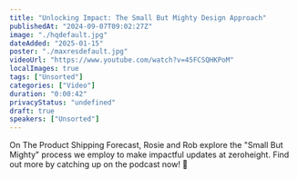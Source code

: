 ```yaml
---
title: "Unlocking Impact: The Small But Mighty Design Approach"
publishedAt: "2024-09-07T09:02:27Z"
image: "./hqdefault.jpg"
dateAdded: "2025-01-15"
poster: "./maxresdefault.jpg"
videoUrl: "https://www.youtube.com/watch?v=45FCSQHKPoM"
localImages: true
tags: ["Unsorted"]
categories: ["Video"]
duration: "0:00:42"
privacyStatus: "undefined"
draft: true
speakers: ["Unsorted"]
---
```

On The Product Shipping Forecast, Rosie and Rob explore the "Small But Mighty" process we employ to make impactful updates at zeroheight.
Find out more by catching up on the podcast now! 💪

